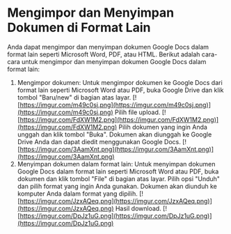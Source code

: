 # Mengimpor dan Menyimpan Dokumen di Format Lain
Anda dapat mengimpor dan menyimpan dokumen Google Docs dalam format lain
seperti Microsoft Word, PDF, atau HTML. Berikut adalah cara-cara untuk
mengimpor dan menyimpan dokumen Google Docs dalam format lain:
1. Mengimpor dokumen: Untuk mengimpor dokumen ke Google Docs dari format
lain seperti Microsoft Word atau PDF, buka Google Drive dan klik tombol
&quot;Baru/new&quot; di bagian atas layar.
[![https://imgur.com/m49c0sj.png](https://imgur.com/m49c0sj.png)](https://imgur.com/m49c0sj.png)
Pilih file upload.
[![https://imgur.com/FdXW1M2.png](https://imgur.com/FdXW1M2.png)](https://imgur.com/FdXW1M2.png)
Pilih dokumen yang ingin Anda unggah dan klik tombol &quot;Buka&quot;. Dokumen akan
diunggah ke Google Drive Anda dan dapat diedit menggunakan Google Docs.
[![https://imgur.com/3AamXnt.png](https://imgur.com/3AamXnt.png)](https://imgur.com/3AamXnt.png)
2. Menyimpan dokumen dalam format lain: Untuk menyimpan dokumen Google
Docs dalam format lain seperti Microsoft Word atau PDF, buka dokumen dan klik
tombol &quot;File&quot; di bagian atas layar. Pilih opsi &quot;Unduh&quot; dan pilih format yang ingin
Anda gunakan. Dokumen akan diunduh ke komputer Anda dalam format yang dipilih.
[![https://imgur.com/JzxAQeq.png](https://imgur.com/JzxAQeq.png)](https://imgur.com/JzxAQeq.png)
Hasil download.
[![https://imgur.com/DpJz1uG.png](https://imgur.com/DpJz1uG.png)](https://imgur.com/DpJz1uG.png)